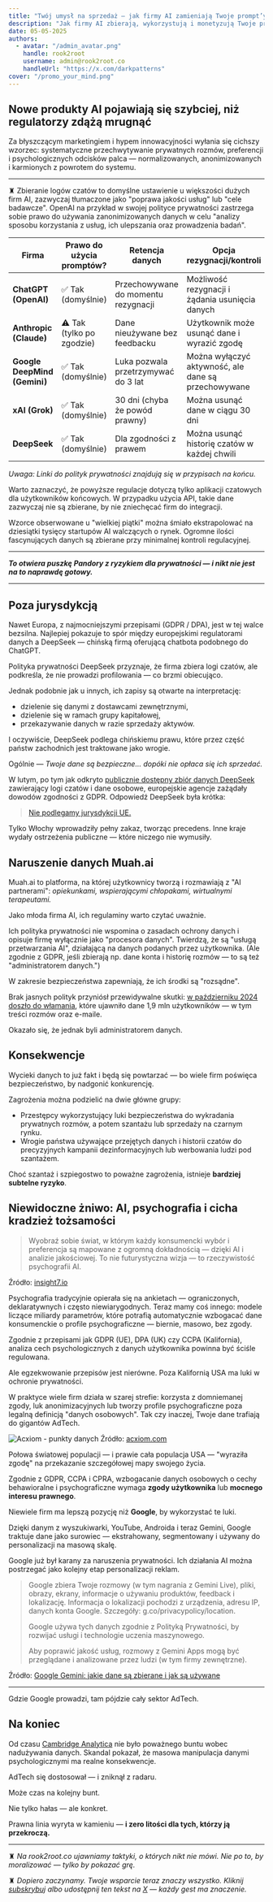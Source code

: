 ```yaml
---
title: "Twój umysł na sprzedaż — jak firmy AI zamieniają Twoje prompt’y w wyzwalacze zakupowe"
description: "Jak firmy AI zbierają, wykorzystują i monetyzują Twoje prywatne rozmowy — narażając Cię na ryzyko naruszenia prywatności, profilowanie psychograficzne i manipulację opartą na danych."
date: 05-05-2025
authors:
  - avatar: "/admin_avatar.png"
    handle: rook2root
    username: admin@rook2root.co
    handleUrl: "https://x.com/darkpatterns"
cover: "/promo_your_mind.png"
---
```


## Nowe produkty AI pojawiają się szybciej, niż regulatorzy zdążą mrugnąć

Za błyszczącym marketingiem i hypem innowacyjności wyłania się cichszy wzorzec: systematyczne przechwytywanie prywatnych rozmów, preferencji i psychologicznych odcisków palca — normalizowanych, anonimizowanych i karmionych z powrotem do systemu.

---

♜ Zbieranie logów czatów to domyślne ustawienie u większości dużych firm AI, zazwyczaj tłumaczone jako "poprawa jakości usług" lub "cele badawcze". OpenAI na przykład w swojej polityce prywatności zastrzega sobie prawo do używania zanonimizowanych danych w celu "analizy sposobu korzystania z usług, ich ulepszania oraz prowadzenia badań".

| Firma                        | Prawo do użycia promptów? | Retencja danych                     | Opcja rezygnacji/kontroli                           | Przegląd przez ludzi                      | Ocena prywatności |
| ---------------------------- | ------------------------- | ----------------------------------- | --------------------------------------------------- | ----------------------------------------- | ----------------- |
| **ChatGPT (OpenAI)**         | ✅ Tak (domyślnie)         | Przechowywane do momentu rezygnacji | Możliwość rezygnacji i żądania usunięcia danych     | ❓ Niejasne (monitorowanie bezpieczeństwa) | Umiarkowana       |
| **Anthropic (Claude)**       | ⚠️ Tak (tylko po zgodzie) | Dane nieużywane bez feedbacku       | Użytkownik może usunąć dane i wyrazić zgodę         | ❌ Nie (chyba że oflagowane)               | **Dobra**         |
| **Google DeepMind (Gemini)** | ✅ Tak (domyślnie)         | Luka pozwala przetrzymywać do 3 lat | Można wyłączyć aktywność, ale dane są przechowywane | ✅ Tak (**agresywnie**)                    | Słaba             |
| **xAI (Grok)**               | ✅ Tak (domyślnie)         | 30 dni (chyba że powód prawny)      | Można usunąć dane w ciągu 30 dni                    | ❓ Niejasne                                | Niejasna          |
| **DeepSeek**                 | ✅ Tak (domyślnie)         | Dla zgodności z prawem              | Można usunąć historię czatów w każdej chwili        | ❓ Niejasne                                | Słaba             |

*Uwaga: Linki do polityk prywatności znajdują się w przypisach na końcu.*

Warto zaznaczyć, że powyższe regulacje dotyczą tylko aplikacji czatowych dla użytkowników końcowych. W przypadku użycia API, takie dane zazwyczaj nie są zbierane, by nie zniechęcać firm do integracji.

Wzorce obserwowane u "wielkiej piątki" można śmiało ekstrapolować na dziesiątki tysięcy startupów AI walczących o rynek. Ogromne ilości fascynujących danych są zbierane przy minimalnej kontroli regulacyjnej.

---

***To otwiera puszkę Pandory z ryzykiem dla prywatności — i nikt nie jest na to naprawdę gotowy.***

---

## Poza jurysdykcją

Nawet Europa, z najmocniejszymi przepisami (GDPR / DPA), jest w tej walce bezsilna. Najlepiej pokazuje to spór między europejskimi regulatorami danych a DeepSeek — chińską firmą oferującą chatbota podobnego do ChatGPT.

Polityka prywatności DeepSeek przyznaje, że firma zbiera logi czatów, ale podkreśla, że nie prowadzi profilowania — co brzmi obiecująco.

Jednak podobnie jak u innych, ich zapisy są otwarte na interpretację:

* dzielenie się danymi z dostawcami zewnętrznymi,
* dzielenie się w ramach grupy kapitałowej,
* przekazywanie danych w razie sprzedaży aktywów.

I oczywiście, DeepSeek podlega chińskiemu prawu, które przez część państw zachodnich jest traktowane jako wrogie.

Ogólnie — *Twoje dane są bezpieczne... dopóki nie opłaca się ich sprzedać.*

W lutym, po tym jak odkryto [publicznie dostępny zbiór danych DeepSeek](https://www.wiz.io/blog/wiz-research-uncovers-exposed-deepseek-database-leak) zawierający logi czatów i dane osobowe, europejskie agencje zażądały dowodów zgodności z GDPR. Odpowiedź DeepSeek była krótka:

> [Nie podlegamy jurysdykcji UE.](https://www.reuters.com/technology/artificial-intelligence/italys-privacy-watchdog-blocks-chinese-ai-app-deepseek-2025-01-30/)

Tylko Włochy wprowadziły pełny zakaz, tworząc precedens. Inne kraje wydały ostrzeżenia publiczne — które niczego nie wymusiły.

## Naruszenie danych Muah.ai

Muah.ai to platforma, na której użytkownicy tworzą i rozmawiają z "AI partnerami": *opiekunkami, wspierającymi chłopakami, wirtualnymi terapeutami.*

Jako młoda firma AI, ich regulaminy warto czytać uważnie.

Ich polityka prywatności nie wspomina o zasadach ochrony danych i opisuje firmę wyłącznie jako "procesora danych". Twierdzą, że są "usługą przetwarzania AI", działającą na danych podanych przez użytkownika. (Ale zgodnie z GDPR, jeśli zbierają np. dane konta i historię rozmów — to są też "administratorem danych.")

W zakresie bezpieczeństwa zapewniają, że ich środki są "rozsądne".

Brak jasnych polityk przyniósł przewidywalne skutki: [w październiku 2024 doszło do włamania](https://www.linklaters.com/en/insights/blogs/digilinks/2024/october/the-muah-ai-data-breach---extortion-threats-and-cyber-vulnerabilities), które ujawniło dane 1,9 mln użytkowników — w tym treści rozmów oraz e-maile.

Okazało się, że jednak byli administratorem danych.

## Konsekwencje

Wycieki danych to już fakt i będą się powtarzać — bo wiele firm poświęca bezpieczeństwo, by nadgonić konkurencję.

Zagrożenia można podzielić na dwie główne grupy:

* Przestępcy wykorzystujący luki bezpieczeństwa do wykradania prywatnych rozmów, a potem szantażu lub sprzedaży na czarnym rynku.
* Wrogie państwa używające przejętych danych i historii czatów do precyzyjnych kampanii dezinformacyjnych lub werbowania ludzi pod szantażem.

Choć szantaż i szpiegostwo to poważne zagrożenia, istnieje **bardziej subtelne ryzyko**.

## Niewidoczne żniwo: AI, psychografia i cicha kradzież tożsamości

> Wyobraź sobie świat, w którym każdy konsumencki wybór i preferencja są mapowane z ogromną dokładnością — dzięki AI i analizie jakościowej. To nie futurystyczna wizja — to rzeczywistość psychografii AI.

Źródło: [insight7.io](https://insight7.io/unveiling-psychographics-ai-driven-qualitative-analysis-for-consumer-profiling/)

Psychografia tradycyjnie opierała się na ankietach — ograniczonych, deklaratywnych i często niewiarygodnych. Teraz mamy coś innego: modele liczące miliardy parametrów, które potrafią automatycznie wzbogacać dane konsumenckie o profile psychograficzne — biernie, masowo, bez zgody.

Zgodnie z przepisami jak GDPR (UE), DPA (UK) czy CCPA (Kalifornia), analiza cech psychologicznych z danych użytkownika powinna być ściśle regulowana.

Ale egzekwowanie przepisów jest nierówne. Poza Kalifornią USA ma luki w ochronie prywatności.

W praktyce wiele firm działa w szarej strefie: korzysta z domniemanej zgody, luk anonimizacyjnych lub tworzy profile psychograficzne poza legalną definicją "danych osobowych". Tak czy inaczej, Twoje dane trafiają do gigantów AdTech.

![Acxiom - punkty danych](/articles-assets/acxiom-data-points.png)
Źródło: [acxiom.com](https://www.acxiom.com/customer-data/)

Połowa światowej populacji — i prawie cała populacja USA — "wyraziła zgodę" na przekazanie szczegółowej mapy swojego życia.

Zgodnie z GDPR, CCPA i CPRA, wzbogacanie danych osobowych o cechy behawioralne i psychograficzne wymaga **zgody użytkownika** lub **mocnego interesu prawnego**.

Niewiele firm ma lepszą pozycję niż **Google**, by wykorzystać te luki.

Dzięki danym z wyszukiwarki, YouTube, Androida i teraz Gemini, Google traktuje dane jako surowiec — ekstrahowany, segmentowany i używany do personalizacji na masową skalę.

Google już był karany za naruszenia prywatności. Ich działania AI można postrzegać jako kolejny etap personalizacji reklam.

> Google zbiera Twoje rozmowy (w tym nagrania z Gemini Live), pliki, obrazy, ekrany, informacje o używaniu produktów, feedback i lokalizację. Informacja o lokalizacji pochodzi z urządzenia, adresu IP, danych konta Google. Szczegóły: g.co/privacypolicy/location.
>
> Google używa tych danych zgodnie z Polityką Prywatności, by rozwijać usługi i technologie uczenia maszynowego.
>
> Aby poprawić jakość usług, rozmowy z Gemini Apps mogą być przeglądane i analizowane przez ludzi (w tym firmy zewnętrzne).

Źródło: [Google Gemini: jakie dane są zbierane i jak są używane](https://support.google.com/gemini/answer/13594961?hl=en#your_data)

---

Gdzie Google prowadzi, tam pójdzie cały sektor AdTech.

## Na koniec

Od czasu [Cambridge Analytica](https://shyama.com/the-cambridge-analytica-scandal-how-psychographic-profiling-reshaped-digital-political-campaigns/) nie było poważnego buntu wobec nadużywania danych. Skandal pokazał, że masowa manipulacja danymi psychologicznymi ma realne konsekwencje.

AdTech się dostosował — i zniknął z radaru.

Może czas na kolejny bunt.

Nie tylko hałas — ale konkret.

Prawna linia wyryta w kamieniu — **i zero litości dla tych, którzy ją przekroczą.**

---

♜ *Na rook2root.co ujawniamy taktyki, o których nikt nie mówi. Nie po to, by moralizować — tylko by pokazać grę.*

♜ *Dopiero zaczynamy. Twoje wsparcie teraz znaczy wszystko. Kliknij [subskrybuj](https://rook2root.beehiiv.com/subscribe) albo udostępnij ten tekst na [X](https://twitter.com/intent/tweet?url=https://rook2root.co/articles/) — każdy gest ma znaczenie.*
